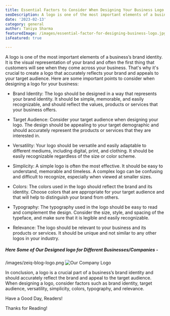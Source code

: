 ```yaml
---
title: Essential Factors to Consider When Designing Your Business Logo
seoDescription: A logo is one of the most important elements of a business’s brand identity. It is the visual representation of your brand and often the first thing that customers will see when they come across your business. That's why it's crucial to create a logo that accurately reflects your brand and appeals to your target audience.
date: '2023-02-13'
category: general
author: Taniya Sharma
featuredImage: /images/essential-factor-for-designing-business-logo.jpg
isFeatured: true

---
```


A logo is one of the most important elements of a business’s brand identity. It is the visual representation of your brand and often the first thing that customers will see when they come across your business. That's why it's crucial to create a logo that accurately reflects your brand and appeals to your target audience. Here are some important points to consider when designing a logo for your business:

- Brand Identity: The logo should be designed in a way that represents your brand identity. It should be simple, memorable, and easily recognizable, and should reflect the values, products or services that your business offers.

- Target Audience: Consider your target audience when designing your logo. The design should be appealing to your target demographic and should accurately represent the products or services that they are interested in.
- Versatility: Your logo should be versatile and easily adaptable to different mediums, including digital, print, and clothing. It should be easily recognizable regardless of the size or color scheme.
- Simplicity: A simple logo is often the most effective. It should be easy to understand, memorable and timeless. A complex logo can be confusing and difficult to recognize, especially when viewed at smaller sizes.
- Colors: The colors used in the logo should reflect the brand and its identity. Choose colors that are appropriate for your target audience and that will help to distinguish your brand from others.
- Typography: The typography used in the logo should be easy to read and complement the design. Consider the size, style, and spacing of the typeface, and make sure that it is legible and easily recognizable.
- Relevance: The logo should be relevant to your business and its products or services. It should be unique and not similar to any other logos in your industry.

##### Here Some of Our Designed logo for Different Businesses/Companies - 

/images/zeiq-blog-logo.png
![Our Company Logo](../images/Zeiq-blog-logo.png)

In conclusion, a logo is a crucial part of a business’s brand identity and should accurately reflect the brand and appeal to the target audience. When designing a logo, consider factors such as brand identity, target audience, versatility, simplicity, colors, typography, and relevance.

Have a Good Day, Readers!

Thanks for Reading!
